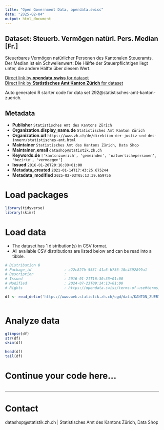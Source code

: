 ```yaml
---
title: "Open Government Data, opendata.swiss"
date: "2025-02-04"
output: html_document
---
```


## Dataset: Steuerb. Vermögen natürl. Pers. Median [Fr.]

Steuerbares Vermögen natürlicher Personen des Kantonalen Steueramts. Der Median ist ein Schwellenwert: Die Hälfte der Steuerpflichtigen liegt unter, die andere Hälfte über diesem Wert.

[Direct link by **opendata.swiss** for dataset](https://opendata.swiss/de/dataset/steuerb-vermogen-naturl-pers-median-fr)<br>
[Direct link by **Statistisches Amt Kanton Zürich** for dataset](https://www.zh.ch/de/politik-staat/gemeinden/gemeindeportraet.html)

Auto generated R starter code for data set 292@statistisches-amt-kanton-zuerich.

## Metadata

- **Publisher** `Statistisches Amt des Kantons Zürich`
- **Organization.display_name.de** `Statistisches Amt Kanton Zürich`
- **Organization.url** `https://www.zh.ch/de/direktion-der-justiz-und-des-innern/statistisches-amt.html`
- **Maintainer** `Statistisches Amt des Kantons Zürich, Data Shop`
- **Maintainer_email** `datashop@statistik.zh.ch`
- **Keywords.de** `['kantonzuerich', 'gemeinden', 'natuerlichepersonen', 'bezirke', 'vermoegen']`
- **Issued** `2016-01-20T20:16:00+01:00`
- **Metadata_created** `2021-01-14T17:43:25.675244`
- **Metadata_modified** `2025-02-03T05:13:39.659756`


# Load packages

```r

library(tidyverse)
library(skimr)

```

# Load data

-   The dataset has 1 distribution(s) in CSV format.
-   All available CSV distributions are listed below and can be read into a tibble.

```r

# Distribution 0
# Package_id               : c22c827b-5531-41a5-b736-18c4392899a1
# Description              : 
# Issued                   : 2016-01-21T16:30:35+01:00
# Modified                 : 2024-07-23T09:14:13+01:00
# Rights                   : https://opendata.swiss/terms-of-use#terms_by

df <- read_delim('https://www.web.statistik.zh.ch/ogd/data/KANTON_ZUERICH_320.csv')



```

# Analyze data

```r

glimpse(df)
str(df)
skim(df)

head(df)
tail(df)

```

# Continue your code here...

```r

```

------------------------------------------------------------------------

# Contact

datashop@statistik.zh.ch | Statistisches Amt des Kantons Zürich, Data Shop
